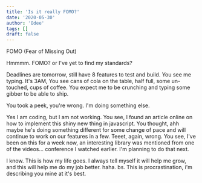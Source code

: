 ```yaml
---
title: 'Is it really FOMO?'
date: '2020-05-30'
author: 'Odee'
tags: []
draft: false
---
```


FOMO (Fear of Missing Out)

Hmmmm. FOMO? or I've yet to find my standards?

Deadlines are tomorrow, still have 8 features to test and build.
You see me typing. It's 3AM, You see cans of cola on the table, half full, some un-touched, cups of coffee.
You expect me to be crunching and typing some gibber to be able to ship.

You took a peek, you're wrong. I'm doing something else.

Yes I am coding, but I am not working. You see, I found an article online on how to
implement this shiny new thing in javascript.
You thought, ahh maybe he's doing something different for some change of pace and will continue to work on our features in a few.
Teeet, again, wrong. You see, I've been on this for a week now, an interesting library was mentioned from one of the videos... conference I watched earlier. I'm planning to do that next.

I know. This is how my life goes. I always tell myself it will help me grow, and this will help me do my job better. haha. bs. This is procrastination, i'm describing you mine at it's best.
